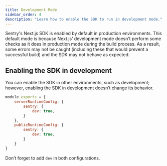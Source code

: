```yaml
---
title: Development Mode
sidebar_order: 4
description: "Learn how to enable the SDK to run in development mode."
---
```


Sentry's Next.js SDK is enabled by default in production environments. This default mode is because Next.js’ development mode doesn’t perform some checks as it does in production mode during the build process. As a result, some errors may not be caught (including these that would prevent a successful build) and the SDK may not behave as expected.

## Enabling the SDK in development

You can enable the SDK in other environments, such as development; however, enabling the SDK in development doesn’t change its behavior.

```javascript {filename:next.config.js}
module.exports = {
    serverRuntimeConfig: {
        sentry: {
            dev: true,
        }
    },
    publicRuntimeConfig: {
        sentry: {
            dev: true,
        }
    }
}
```

<Note>

Don’t forget to add `dev` in both configurations.

</Note>
